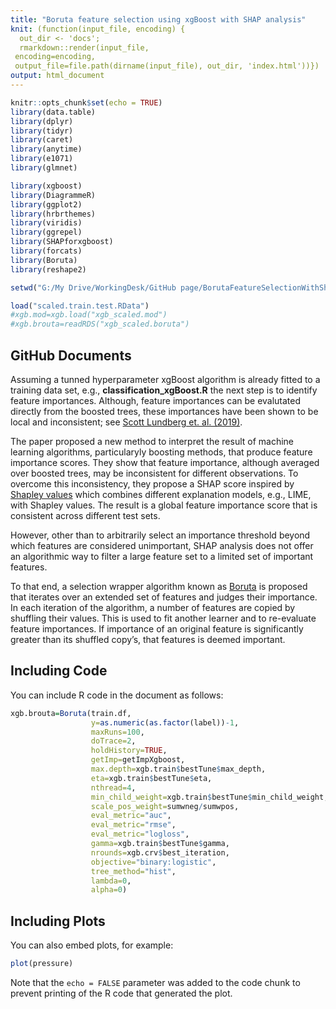 ```yaml
---
title: "Boruta feature selection using xgBoost with SHAP analysis"
knit: (function(input_file, encoding) {
  out_dir <- 'docs';
  rmarkdown::render(input_file,
 encoding=encoding,
 output_file=file.path(dirname(input_file), out_dir, 'index.html'))})
output: html_document
---
```


```r
knitr::opts_chunk$set(echo = TRUE)
library(data.table)
library(dplyr)
library(tidyr)
library(caret)
library(anytime)
library(e1071)
library(glmnet)

library(xgboost)
library(DiagrammeR)
library(ggplot2)
library(hrbrthemes)
library(viridis)
library(ggrepel)
library(SHAPforxgboost)
library(forcats)
library(Boruta)
library(reshape2)

setwd("G:/My Drive/WorkingDesk/GitHub page/BorutaFeatureSelectionWithShapAnalysis")

load("scaled.train.test.RData")
#xgb.mod=xgb.load("xgb_scaled.mod")
#xgb.brouta=readRDS("xgb_scaled.boruta")
```

## GitHub Documents

Assuming a tunned hyperparameter xgBoost algorithm is already fitted to a training data set, e.g., **classification_xgBoost.R** the next step is to identify feature importances. Although, feature importances can be evalutated directly from the boosted trees, these importances have been shown to be local and inconsistent; see [Scott Lundberg et. al. (2019)](https://arxiv.org/abs/1905.04610).

The paper proposed a new method to interpret the result of machine learning algorithms, particularyly boosting methods, that produce feature importance scores. They show that feature importance, although averaged over boosted trees, may be inconsistent for different observations. To overcome this inconsistency, they propose a SHAP score inspired by [Shapley values](http://www.library.fa.ru/files/Roth2.pdf#page=39) which combines different explanation models, e.g., LIME, with Shapley values. The result is a global feature importance score that is consistent across different test sets.

However, other than to arbitrarily select an importance threshold beyond which features are considered unimportant, SHAP analysis does not offer an algorithmic way to filter a large feature set to a limited set of important features.

To that end, a selection wrapper algorithm known as [Boruta](https://pdfs.semanticscholar.org/85a8/b1d9c52f9f795fda7e12376e751526953f38.pdf%3E) is proposed that iterates over an extended set of features and judges their importance. In each iteration of the algorithm, a number of features are copied by shuffling their values. This is used to fit another learner and to re-evaluate feature importances. If importance of an original feature is significantly greater than its shuffled copy's, that features is deemed important.

## Including Code

You can include R code in the document as follows:

```r
xgb.brouta=Boruta(train.df,
                  y=as.numeric(as.factor(label))-1,
                  maxRuns=100, 
                  doTrace=2,
                  holdHistory=TRUE,
                  getImp=getImpXgboost,
                  max.depth=xgb.train$bestTune$max_depth, 
                  eta=xgb.train$bestTune$eta, 
                  nthread=4, 
                  min_child_weight=xgb.train$bestTune$min_child_weight,
                  scale_pos_weight=sumwneg/sumwpos, 
                  eval_metric="auc", 
                  eval_metric="rmse", 
                  eval_metric="logloss",
                  gamma=xgb.train$bestTune$gamma,
                  nrounds=xgb.crv$best_iteration, 
                  objective="binary:logistic",
                  tree_method="hist",
                  lambda=0,
                  alpha=0)
```

## Including Plots

You can also embed plots, for example:

```r
plot(pressure)
```

Note that the `echo = FALSE` parameter was added to the code chunk to prevent printing of the R code that generated the plot.
